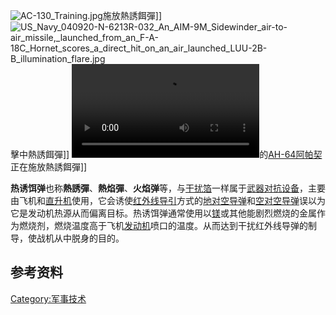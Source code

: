 {{Unreferenced|time=2019-10-27T18:08:46+00:00}}
[[File:AC-130_Training.jpg|thumb]]施放熱誘餌彈]]
[[File:US_Navy_040920-N-6213R-032_An_AIM-9M_Sidewinder_air-to-air_missile,_launched_from_an_F-A-18C_Hornet_scores_a_direct_hit_on_an_air_launched_LUU-2B-B_illumination_flare.jpg|thumb]]擊中熱誘餌彈]]
[[File:IAF-Apache-Flaers.ogv|thumb]]的[[AH-64阿帕契|AH-64阿帕契]]正在施放熱誘餌彈]]

'''热诱饵弹'''也称'''熱誘彈'''、'''熱焰彈'''、'''火焰弹'''等，与[[干扰箔|干扰箔]]一样属于[[武器对抗设备|武器对抗设备]]，主要由飞机和[[直升机|直升机]]使用，它会诱使[[红外线导引|红外线导引]]方式的[[地对空导弹|地对空导弹]]和[[空对空导弹|空对空导弹]]误以为它是发动机热源从而偏离目标。热诱饵弹通常使用以[[镁|镁]]或其他能剧烈燃烧的金属作为燃烧剂，燃烧温度高于飞机[[发动机|发动机]]喷口的温度。从而达到干扰红外线导弹的制导，使战机从中脱身的目的。

==参考资料==
{{reflist}}

{{武器小作品}}
[[Category:军事技术|Category:军事技术]]